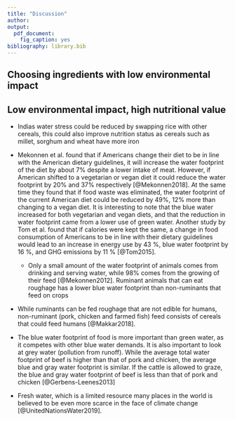 ```yaml
---
title: "Discussion"
author:
output:
  pdf_document:
    fig_caption: yes
bibliography: library.bib
---
```


## Choosing ingredients with low environmental impact

## Low environmental impact, high nutritional value

-   Indias water stress could be reduced by swapping rice with other cereals, this could also improve nutrition status as cereals such as millet, sorghum and wheat have more iron
-   Mekonnen et al. found that if Americans change their diet to be in line with the American dietary guidelines, it will increase the water footprint of the diet by about 7% despite a lower intake of meat. However, if American shifted to a vegetarian or vegan diet it could reduce the water footprint by 20% and 37% respectively [@Mekonnen2018]. At the same time they found that if food waste was eliminated, the water footprint of the current American diet could be reduced by 49%, 12% more than changing to a vegan diet. It is interesting to note that the blue water increased for both vegetarian and vegan diets, and that the reduction in water footprint came from a lower use of green water. Another study by Tom et al. found that if calories were kept the same, a change in food consumption of Americans to be in line with their dietary guidelines would lead to an increase in energy use by 43 %, blue water footprint by 16 %, and GHG emissions by 11 % [@Tom2015].

    - Only a small amount of the water footprint of animals comes from drinking and serving water, while 98% comes from the growing of their feed [@Mekonnen2012]. Ruminant animals that can eat roughage has a lower blue water footprint than non-ruminants that feed on crops
-   While ruminants can be fed roughage that are not edible for humans, non-ruminant (pork, chicken and farmed fish) feed consists of cereals that could feed humans [@Makkar2018].
-   The blue water footprint of food is more important than green water, as it competes with other blue water demands. It is also important to look at grey water (pollution from runoff). While the average total water footprint of beef is higher than that of pork and chicken, the average blue and gray water footprint is similar. If the cattle is allowed to graze, the blue and gray water footprint of beef is less than that of pork and chicken [@Gerbens-Leenes2013]
-    Fresh water, which is a limited resource many places in the world is believed to be even more scarce in the face of climate change [@UnitedNationsWater2019].
